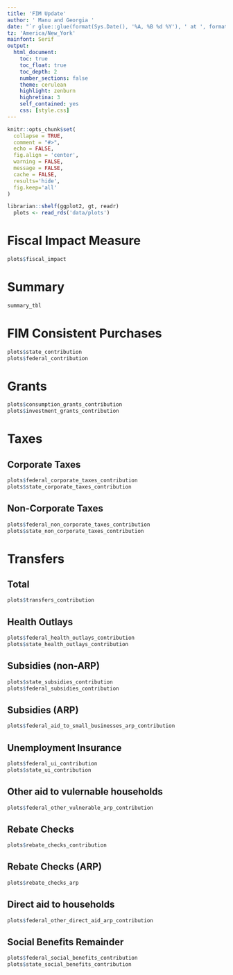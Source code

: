 ```yaml
---
title: 'FIM Update'
author: ' Manu and Georgia '
date: "`r glue::glue(format(Sys.Date(), '%A, %B %d %Y'), ' at ', format(Sys.time(), '%I:%M %p'))`"
tz: 'America/New_York'
mainfont: Serif
output:
  html_document:
    toc: true
    toc_float: true
    toc_depth: 2
    number_sections: false
    theme: cerulean
    highlight: zenburn
    highretina: 3
    self_contained: yes
    css: [style.css]
---
```


```r
knitr::opts_chunk$set(
  collapse = TRUE,
  comment = "#>", 
  echo = FALSE,
  fig.align = 'center',
  warning = FALSE,
  message = FALSE,
  cache = FALSE,
  results='hide',
  fig.keep='all'
)
```

```r
librarian::shelf(ggplot2, gt, readr)
  plots <- read_rds('data/plots')
```

# Fiscal Impact Measure
```r
plots$fiscal_impact 
```

# Summary 
```r
summary_tbl
```

# FIM Consistent Purchases
````r
plots$state_contribution
plots$federal_contribution
````

# Grants
```r
plots$consumption_grants_contribution
plots$investment_grants_contribution
```



# Taxes

## Corporate Taxes 

```r
plots$federal_corporate_taxes_contribution
plots$state_corporate_taxes_contribution
```

## Non-Corporate Taxes {.tabset .tabset-pills}
```r
plots$federal_non_corporate_taxes_contribution
plots$state_non_corporate_taxes_contribution
```

# Transfers 

## Total
```r
plots$transfers_contribution
```

## Health Outlays 
```r
plots$federal_health_outlays_contribution
plots$state_health_outlays_contribution
```

## Subsidies (non-ARP)
```r
plots$state_subsidies_contribution
plots$federal_subsidies_contribution
```

## Subsidies (ARP)
```r
plots$federal_aid_to_small_businesses_arp_contribution
```

## Unemployment Insurance
```r
plots$federal_ui_contribution
plots$state_ui_contribution
```

## Other aid to vulernable households 
```r
plots$federal_other_vulnerable_arp_contribution
```

## Rebate Checks 
```r
plots$rebate_checks_contribution
```

## Rebate Checks (ARP)
```r
plots$rebate_checks_arp
```

## Direct aid to households 
```r
plots$federal_other_direct_aid_arp_contribution
```

## Social Benefits Remainder
``` r
plots$federal_social_benefits_contribution
plots$state_social_benefits_contribution 
```